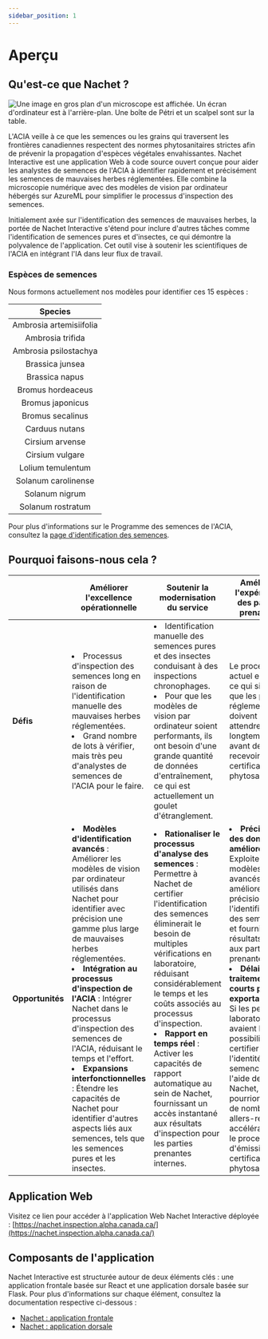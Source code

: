 ```yaml
---
sidebar_position: 1
---
```

# Aperçu

## Qu'est-ce que Nachet ?

![Une image en gros plan d'un microscope est affichée. Un écran d'ordinateur est
à l'arrière-plan. Une boîte de Pétri et un scalpel sont sur la
table.](./nachet-img/nachet-1.png)

L'ACIA veille à ce que les semences ou les grains qui traversent les frontières
canadiennes respectent des normes phytosanitaires strictes afin de prévenir la
propagation d'espèces végétales envahissantes. Nachet Interactive est une
application Web à code source ouvert conçue pour aider les analystes de semences
de l'ACIA à identifier rapidement et précisément les semences de mauvaises
herbes réglementées. Elle combine la microscopie numérique avec des modèles de
vision par ordinateur hébergés sur AzureML pour simplifier le processus
d'inspection des semences.

Initialement axée sur l'identification des semences de mauvaises herbes, la
portée de Nachet Interactive s'étend pour inclure d'autres tâches comme
l'identification de semences pures et d'insectes, ce qui démontre la polyvalence
de l'application. Cet outil vise à soutenir les scientifiques de l'ACIA en
intégrant l'IA dans leur flux de travail.

### Espèces de semences

Nous formons actuellement nos modèles pour identifier ces 15 espèces :

| **Species** |
|:--:|
| Ambrosia artemisiifolia  |
| Ambrosia trifida |
| Ambrosia psilostachya |
| Brassica junsea |
| Brassica napus |
| Bromus hordeaceus |
| Bromus japonicus |
| Bromus secalinus |
| Carduus nutans |
| Cirsium arvense |
| Cirsium vulgare |
| Lolium temulentum |
| Solanum carolinense |
| Solanum nigrum |
| Solanum rostratum |

Pour plus d'informations sur le Programme des semences de l'ACIA, consultez la
[page d'identification des
semences](https://inspection.canada.ca/fr/protection-vegetaux/semences/analyse-semences-designation-categorie/identification-semences).

## Pourquoi faisons-nous cela ?

|                     | **Améliorer l'excellence opérationnelle** | **Soutenir la modernisation du service** | **Améliorer l'expérience des parties prenantes** |
|---------------------|-------------------------------------------|---------------------------------------------|-------------------------------------------------|
| **Défis**           | <li>Processus d'inspection des semences long en raison de l'identification manuelle des mauvaises herbes réglementées.</li> <li>Grand nombre de lots à vérifier, mais très peu d'analystes de semences de l'ACIA pour le faire.</li> | <li>Identification manuelle des semences pures et des insectes conduisant à des inspections chronophages.</li> <li>Pour que les modèles de vision par ordinateur soient performants, ils ont besoin d'une grande quantité de données d'entraînement, ce qui est actuellement un goulet d'étranglement.</li> | Le processus actuel est long, ce qui signifie que les parties réglementées doivent attendre longtemps avant de recevoir leur certificat phytosanitaire. |
| **Opportunités**    | <li>**Modèles d'identification avancés** : Améliorer les modèles de vision par ordinateur utilisés dans Nachet pour identifier avec précision une gamme plus large de mauvaises herbes réglementées.</li><li>**Intégration au processus d'inspection de l'ACIA** : Intégrer Nachet dans le processus d'inspection des semences de l'ACIA, réduisant le temps et l'effort.</li><li>**Expansions interfonctionnelles** : Étendre les capacités de Nachet pour identifier d'autres aspects liés aux semences, tels que les semences pures et les insectes.</li> | <li>**Rationaliser le processus d'analyse des semences** : Permettre à Nachet de certifier l'identification des semences éliminerait le besoin de multiples vérifications en laboratoire, réduisant considérablement le temps et les coûts associés au processus d'inspection.</li> <li>**Rapport en temps réel** : Activer les capacités de rapport automatique au sein de Nachet, fournissant un accès instantané aux résultats d'inspection pour les parties prenantes internes.</li> | <li>**Précision des données améliorée** : Exploiter des modèles d'IA avancés pour améliorer la précision de l'identification des semences et fournir des résultats fiables aux parties prenantes.</li> <li>**Délais de traitement plus courts pour les exportateurs :** Si les petits laboratoires avaient la possibilité de certifier l'identité des semences à l'aide de Nachet, nous pourrions éviter de nombreux allers-retours, accélérant ainsi le processus d'émission de certificats phytosanitaires.</li> |

## Application Web

Visitez ce lien pour accéder à l'application Web Nachet Interactive déployée :
[https://nachet.inspection.alpha.canada.ca/](https://nachet.inspection.alpha.canada.ca/)

## Composants de l'application

Nachet Interactive est structurée autour de deux éléments clés : une application
frontale basée sur React et une application dorsale basée sur Flask. Pour plus
d'informations sur chaque élément, consultez la documentation respective
ci-dessous :

* [Nachet : application frontale](https://github.com/ai-cfia/nachet-frontend)
* [Nachet : application dorsale](https://github.com/ai-cfia/nachet-backend)

